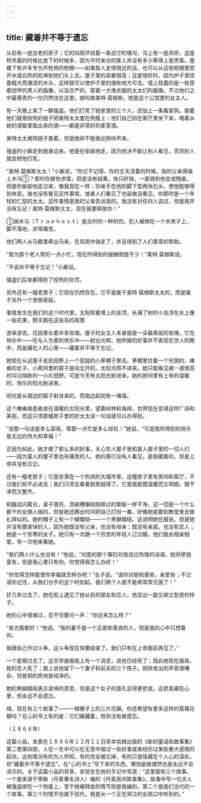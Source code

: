 ```yaml
---
---
---
```

title: 藏着并不等于遗忘
---




从前有一座古老的房子；它的四周环绕着一条泥泞的壕沟，沟上有一座吊桥，这座桥吊着的时候比放下的时候多，因为平时来访的客人并没有多少算得上是贵客。屋檐下有许多专为开枪用的枪眼——如果敌人走得很近的话，也可以从这些枪眼里把开水或白热的铅淋到他们头上去。屋子里的梁都很高；这是很好的，因为炉子里烧着粗大而潮湿的木头，这样就可以使炉子里的烟有地方可去。墙上挂着的是一些穿着铠甲的男人的画像，以及庄严的、穿着一大堆衣服的太太们的画像。不过他们之中最尊贵的一位仍然住在这里。她叫做美特·莫根斯。她是这个公馆里的女主人。

有一天晚上来了一群强盗。他们打死了她家里的三个人，还加上一条看家狗。接着他们就用拴狗的链子把美特太太套在狗屋上；他们自己则在客厅里坐下来，喝着从她的酒窖里取出来的酒——都是非常好的麦芽酒。

美特太太被狗链子套着，但是她却不能做出狗吠声来。

强盗的小厮走到她身边来。他是在偷偷地走，因为他决不能让别人看见，否则别人就会把他打死。

“美特·莫根斯太太！”小厮说，“你记不记得，你的丈夫活着的时候，我的父亲得骑上木马①？那时你替他求情，但是没有结果。他只好骑，一直骑到他变成残废。但是你偷偷地走过来，像我现在一样；你亲手在他的脚下垫两块石头，使他能够得到休息。谁也没有看见这件事情，或者人们看见了也装做没看见。你那时是一个年轻的仁慈的太太。这件事情是我的父亲告诉我的。我没有对任何人说过，但是我并没有忘记！美特·莫根斯太太，现在我要释放你！”

①骑木马（Ｔｒａｅｈｅｓｔ）是古时的一种刑罚。犯人被绑在一个木凳子上，脚不落地，非常痛苦。

他们两人从马厩里牵出马来，在风雨中骑走了，并且得到了人们善意的帮助。

“我为那个老人帮的一点小忙，现在所得到的报酬倒是不少！”美特·莫根斯说。

“不说并不等于忘记！”小厮说。

强盗们后来都得到了绞刑的处罚。

另外还有一幢老房子；它现在仍然存在。它不是属于美特·莫根斯太太的，而是属于另外一个贵族家庭。

事情发生在我们的这个时代里。太阳照着塔上的金顶，长满了树的小岛浮在水上像一些花束，野天鹅在这些岛的周围

游来游去。花园里长着许多玫瑰。屋子的女主人本身就是一朵最美丽的玫瑰，它在快乐中——在与人为善的快乐中——射出光辉。她所做的好事并不表现在世人的眼中，而是藏在人的心里——藏着并不等于忘记。

她现在从这屋子走到田野上一个孤独的小茅棚子里去。茅棚里住着一个穷困的、瘫痪的女子。小房间里的窗子是向北开的，太阳光照不进来。她只能看见被一道很高的沟沿隔断的一小片田野。可是今天有太阳光射进来。她的房间里有上帝的温暖的、快乐的阳光射进来。

阳光是从南边的窗子射进来的，而南边起初有一堵墙。

这个瘫痪病患者坐在温暖的太阳光里，望着树林和海岸。世界现在变得这样广阔和美丽，而这只须那幢房子里的好太太说一句话就可以办得到。

“说那一句话是多么容易，帮那一点忙是多么轻松！”她说，“可是我所得到的快乐是无边的伟大和幸福！”

正因为如此，她才做了那么多的好事，关心穷人屋子里和富人屋子里的一切人们——因为富人的屋子里也有痛苦的人。她的善行没有人看见，是隐藏着的，但是上帝并没有忘记。

还有一幢老房子；它是坐落在一个热闹的大城市里。这幢房子里有房间和客厅，不过我们却不必进去；我们只须去看看厨房就得了。它里面是既温暖而又明朗，既干净而又整齐。

铜器皿闪着光，桌子很亮，洗碗槽像刚刚擦过的案板一样干净。这一切是一个什么都干的女佣人做的，但是她还腾出时间把自己打扮一番，好像她是要到教堂里去做礼拜似的。她的帽子上有一个蝴蝶结——一个黑蝴蝶结。这说明她在服丧。但是她并没有要哀悼的人，因为她既没有父亲，也没有母亲；既没有亲戚，也没有恋人；她是一个贫寒的女子。她只有一次跟一个穷苦的年轻人订过婚。他们彼此相亲相爱。有一次他来看她。

“我们两人什么也没有！”他说。“对面的那个寡妇对我说过热情的话语。她将使我富有，但是我心里只有你。你觉得我怎么办好！”

“你觉得怎样能使你幸福就怎样办吧！”女子说。“请你对她和善些，亲爱些；不过请你记住，从我们分手的这个时刻起，我们两个人就不能再常常见面了！”

好几年过去了。她在街上遇见了她从前的朋友和恋人。他显出一副又病又愁苦的样子。

她的心中很难过，忍不住要问一声：“你近来怎么样？”

“各方面都好！”他说。“我的妻子是一个正直和善良的人，但是我的心中只想着你。

我跟自己作过斗争，这斗争现在快要结束了。我们只有在上帝面前再见了。”

一个星期过去了。这天早晨报纸上有一个消息，说他已经死了；因此她现在服丧。她的恋人死了；报上说他留下一个妻子和前夫的三个孩子。铜钟发出的声音很嘈杂，但是铜的质地是纯净的。

她的黑蝴蝶结表示哀悼的意思，但是这个女子的面孔显得更悲哀。这悲哀藏在心里，但永远不会遗忘。

嗨，现在有三个故事了——一根梗子上的三片花瓣。你还希望有更多这样的苜蓿花瓣吗？在心的书上有的是：它们被藏着，但并没有被遗忘。

（１８６６年）

这篇小品，发表在１８６６年１２月１１日哥本哈根出版的《新的童话和故事集》第二卷第四部。人在一生中可以在无意中做过一些好事或者经历过某些重大感情的起伏。这些情况有的为人所知，有的完全被忘掉，有的只是隐藏在个人心的深处。但“藏着并不等于遗忘”。在“心的书上”写下来的东西，哪怕是极偶然也是永远不会消灭的。关于这篇小品的背景，安徒生在他的手记中写道：“这里面有三个故事。一个是来源于蒂勒（丹麦著名诗人）编的《丹麦民间故事集》。故事中写一位夫人被强盗绑在一个狗屋上，至于她被释放的情节则是我编的。第二个是我们当代的一个故事。第三个的情节也属于现代，我是从一个正在哭泣的女孩口中听到的。”
